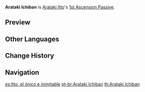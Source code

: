 {{Talent Infobox
|image         = Talent Arataki Ichiban.png
|character     = Arataki Itto
|type          = 1st Ascension Passive
|info          = When Arataki Itto uses consecutive [[Fight Club Legend|Arataki Kesagiri]], he obtains the following effects:
* Each slash increases the ATK SPD of the next slash by 10%. Max ATK SPD increase is 30%.
* Increases his resistance to interruption.
These effects will be cleared once he stops performing consecutive slashes.
|utility1      = Interruption Resistance
|utility2      = ATK SPD
}}
'''Arataki Ichiban''' is [[Arataki Itto]]'s [[1st Ascension Passive]].

==Preview==
{{Preview
|file=Arataki Ichiban Preview
}}

==Other Languages==
{{Other Languages
|en      = Arataki Ichiban
|zhs     = 荒泷第一
|zhs_rm  = Huānglóng Dìyī
|zht     = 荒瀧第一
|zht_rm  = Huānglóng Dìyī
|zh_tl   = Arataki Number One
|ja      = 荒瀧第一
|ja_rm   = Arataki Dai'ichi
|ja_tl   = Arataki Number One
|ko      = 아라타키 제일
|ko_rm   = Arataki Je'il
|ko_tl   = Arataki Best
|es      = Itto, el ónico e inimitable
|es_tl   = Itto, the O-nique and Inimitable
|es_note = ''Ónico'' is a pun in Spanish; it mixes the words ''Oni'' and ''Único'', which means "unique".
|fr      = Arataki au top
|fr_tl   = Arataki at His Best
|ru      = Аратаки итибан
|th      = Arataki Ichiban
|vi      = Arataki Đệ Nhất
|vi_tl   = 
|de      = Arataki Ichiban
|id      = Arataki Ichiban
|pt      = Arataki Ichiban
}}

==Change History==
{{Change History|2.3}}

==Navigation==
{{Talent Navbox|Arataki Itto}}
[[es:Itto, el ónico e inimitable]]
[[pt-br:Arataki Ichiban]]
[[th:Arataki Ichiban]]